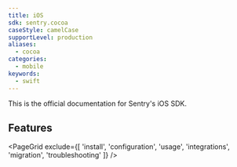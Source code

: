 ```yaml
---
title: iOS
sdk: sentry.cocoa
caseStyle: camelCase
supportLevel: production
aliases:
  - cocoa
categories:
  - mobile
keywords:
  - swift
---
```


This is the official documentation for Sentry's iOS SDK.

## Features

<PageGrid exclude={[
  'install',
  'configuration',
  'usage',
  'integrations',
  'migration',
  'troubleshooting'
]} />
